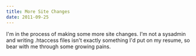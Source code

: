 ```yaml
---
title: More Site Changes
date: 2011-09-25
---
```



I'm in the process of making some more site changes. I'm not a sysadmin and writing .htaccess files isn't exactly something I'd put on my resume, so bear with me through some growing pains.


  